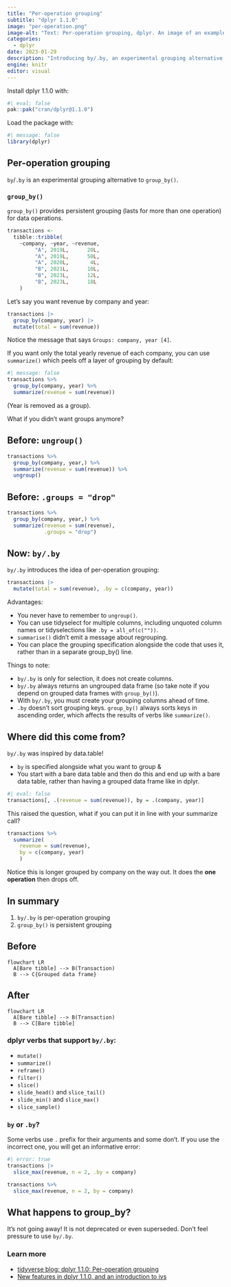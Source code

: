 ```yaml
---
title: "Per-operation grouping"
subtitle: "dplyr 1.1.0"
image: "per-operation.png"
image-alt: "Text: Per-operation grouping, dplyr. An image of an example call using by."
categories:
  - dplyr
date: 2023-01-29
description: "Introducing by/.by, an experimental grouping alternative to group_by()."
engine: knitr
editor: visual
---
```


Install dplyr 1.1.0 with:

```r
#| eval: false
pak::pak("cran/dplyr@1.1.0")
```

Load the package with:

```r
#| message: false
library(dplyr)
```

## Per-operation grouping

`by`/`.by` is an experimental grouping alternative to `group_by()`.

### `group_by()`

`group_by()` provides persistent grouping (lasts for more than one operation) for data operations.

```r
transactions <-
  tibble::tribble(
    ~company, ~year, ~revenue,
         "A", 2019L,      20L,
         "A", 2019L,      50L,
         "A", 2020L,       4L,
         "B", 2021L,      10L,
         "B", 2023L,      12L,
         "B", 2023L,      18L
    )
```

Let's say you want revenue by company and year:

```r
transactions |>
  group_by(company, year) |>
  mutate(total = sum(revenue))
```

Notice the message that says `Groups: company, year [4]`.

If you want only the total yearly revenue of each company, you can use `summarize()` which peels off a layer of grouping by default:

```r
#| message: false
transactions %>% 
  group_by(company, year) %>% 
  summarize(revenue = sum(revenue))
```

(Year is removed as a group).

What if you didn't want groups anymore?

::: panel
## Before: `ungroup()`

```r
transactions %>% 
  group_by(company, year,) %>% 
  summarize(revenue = sum(revenue)) %>% 
  ungroup()
```

## Before: `.groups = "drop"`

```r
transactions %>% 
  group_by(company, year,) %>% 
  summarize(revenue = sum(revenue),
            .groups = "drop")
```

## Now: `by/.by`

`by/.by` introduces the idea of per-operation grouping:

```r
transactions |>
  mutate(total = sum(revenue), .by = c(company, year))
```
:::

Advantages:

-   You never have to remember to `ungroup()`.
-   You can use tidyselect for multiple columns, including unquoted column names or tidyselections like `.by = all_of(c(""))`.
-   `summarise()` didn't emit a message about regrouping.
-   You can place the grouping specification alongside the code that uses it, rather than in a separate group_by() line.

Things to note:

-   `by/.by` is only for selection, it does not create columns.
-   `by/.by` always returns an ungrouped data frame (so take note if you depend on grouped data frames with `group_by()`).
-   With `by/.by`, you must create your grouping columns ahead of time.
-   `.by` doesn't sort grouping keys. `group_by()` always sorts keys in ascending order, which affects the results of verbs like `summarize()`.

## Where did this come from?

`by/.by` was inspired by data.table!

-   `by` is specified alongside what you want to group &
-   You start with a bare data table and then do this and end up with a bare data table, rather than having a grouped data frame like in dplyr.

```r
#| eval: false
transactions[, .(revenue = sum(revenue)), by = .(company, year)]
```

This raised the question, what if you can put it in line with your summarize call?

```r
transactions %>% 
  summarize(
    revenue = sum(revenue), 
    by = c(company, year)
    )
```

Notice this is longer grouped by company on the way out. It does the **one operation** then drops off.

## In summary

1.  `by/.by` is per-operation grouping
2.  `group_by()` is persistent grouping

::: panel-tabset
## Before

```mermaid
flowchart LR
  A[Bare tibble] --> B(Transaction)
  B --> C{Grouped data frame}
```

## After

```mermaid
flowchart LR
  A[Bare tibble] --> B(Transaction)
  B --> C[Bare tibble]
```
:::

### dplyr verbs that support `by/.by`:

-   `mutate()`
-   `summarize()`
-   `reframe()`
-   `filter()`
-   `slice()`
-   `slide_head()` and `slice_tail()`
-   `slide_min()` and `slice_max()`
-   `slice_sample()`

### `by` or `.by`?

Some verbs use `.` prefix for their arguments and some don't. If you use the incorrect one, you will get an informative error:

```r
#| error: true
transactions |>
  slice_max(revenue, n = 2, .by = company)
```

```r
transactions %>% 
  slice_max(revenue, n = 2, by = company)
```

## What happens to group_by?

It's not going away! It is not deprecated or even superseded. Don't feel pressure to use `by/.by`.

### Learn more

-   [tidyverse blog: dplyr 1.1.0: Per-operation grouping](https://www.tidyverse.org/blog/2023/02/dplyr-1-1-0-per-operation-grouping/)
-   [New features in dplyr 1.1.0, and an introduction to ivs](https://www.youtube.com/watch?v=9LAML4Nr1II&t=111s)
